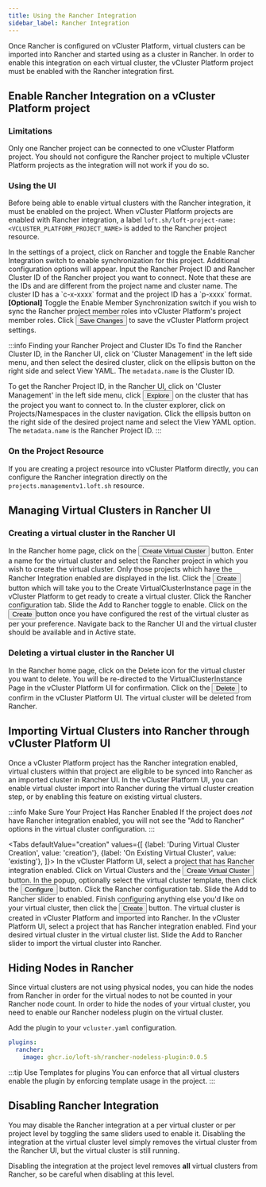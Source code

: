 ```yaml
---
title: Using the Rancher Integration
sidebar_label: Rancher Integration
---
```




Once Rancher is configured on vCluster Platform, virtual clusters can be imported into Rancher and started using as a cluster in Rancher. In order to enable this integration on each virtual cluster, the vCluster Platform project must be enabled with the Rancher integration first. 

## Enable Rancher Integration on a vCluster Platform project

### Limitations

Only one Rancher project can be connected to one vCluster Platform project. You should not configure the Rancher project to multiple vCluster Platform projects as the integration will not work if you do so.

### Using the UI

Before being able to enable virtual clusters with the Rancher integration, it must be enabled on the project. When vCluster Platform projects are enabled with Rancher integration, a label `loft.sh/loft-project-name: <VCLUSTER_PLATFORM_PROJECT_NAME>` is added to the Rancher project resource. 

<Flow id="rancher-project-setup">
  <Step>
    In the settings of a project, click on <NavStep>Rancher</NavStep> and toggle the <Label>Enable Rancher Integration</Label> switch to enable synchronization for this project. Additional configuration options will appear.
  </Step>
  <Step>
    Input the <Label>Rancher Project ID</Label> and <Label>Rancher Cluster ID</Label> of the Rancher project you want to connect. Note that these are the IDs and are different from the project name and cluster name. The cluster ID has a `c-x-xxxx` format and the project ID has a `p-xxxx` format. 
  </Step>
  <Step>
    <b>[Optional]</b> Toggle the <Label>Enable Member Synchronization</Label> switch if you wish to sync the Rancher project member roles into vCluster Platform's project member roles.
  </Step>
  <Step>
    Click <Button>Save Changes</Button> to save the vCluster Platform project settings.
  </Step>
</Flow>

:::info Finding your Rancher Project and Cluster IDs
To find the <Label>Rancher Cluster ID</Label>, in the Rancher UI, click on 'Cluster Management' in the left side menu, and then select the desired cluster, click on the ellipsis button on the right side and select <Label>View YAML</Label>. The <code>metadata.name</code> is the Cluster ID. 

To get the <Label>Rancher Project ID</Label>, in the Rancher UI, click on 'Cluster Management' in the left side menu, click <Button>Explore</Button> on the cluster that has the project you want to connect to. In the cluster explorer, click on  <NavStep>Projects/Namespaces</NavStep> in the cluster navigation. Click the ellipsis button on the right side of the desired project name and select the <Label>View YAML</Label> option. The <code>metadata.name</code> is the <Label>Rancher Project ID</Label>.
:::

### On the Project Resource

If you are creating a project resource into vCluster Platform directly, you can configure the Rancher integration directly on the <code>projects.managementv1.loft.sh</code> resource.

<PartialRancher />

## Managing Virtual Clusters in Rancher UI

### Creating a virtual cluster in the Rancher UI

<Flow id="rancher-plugin-create-vcluster">
  <Step>
    In the Rancher home page, click on the <Button>Create Virtual Cluster</Button> button.
  </Step>
  <Step>
    Enter a name for the virtual cluster and select the Rancher project in which you wish to create the virtual cluster. Only those projects which have the Rancher Integration enabled are displayed in the list.
  </Step>
  <Step>
    Click the <Button>Create</Button> button which will take you to the <Label>Create VirtualClusterInstance</Label> page in the vCluster Platform to get ready to create a virtual cluster.
  </Step>
  <Step>
    Click the <Label>Rancher</Label> configuration tab.
  </Step>
  <Step>
    Slide the <Label>Add to Rancher</Label> toggle to enable.
  </Step>
  <Step>
    Click on the <Button>Create</Button>button once you have configured the rest of the virtual cluster as per your preference.
  </Step>
  <Step>
    Navigate back to the Rancher UI and the virtual cluster should be available and in <Label>Active</Label> state.
  </Step>
</Flow>

### Deleting a virtual cluster in the Rancher UI

<Flow id="rancher-plugin-delete-vcluster">
  <Step>
    In the Rancher home page, click on the Delete icon for the virtual cluster you want to delete.
  </Step>
  <Step>
    You will be re-directed to the VirtualClusterInstance Page in the vCluster Platform UI for confirmation.
  </Step>
  <Step>
    Click on the <Button>Delete</Button> to confirm in the vCluster Platform UI. The virtual cluster will be deleted from Rancher.
  </Step>
</Flow>

## Importing Virtual Clusters into Rancher through vCluster Platform UI

Once a vCluster Platform project has the Rancher integration enabled, virtual clusters within that project are eligible to be
synced into Rancher as an imported cluster in Rancher UI. In the vCluster Platform UI, you can enable virtual cluster import into Rancher during the virtual cluster creation step, or by enabling this feature on existing
virtual clusters.

:::info Make Sure Your Project Has Rancher Enabled
If the project does *not* have Rancher integration enabled, you
will not see the "Add to Rancher" options in the virtual cluster configuration.
:::

<Tabs
    defaultValue="creation"
    values={[
        {label: 'During Virtual Cluster Creation', value: 'creation'},
        {label: 'On Existing Virtual Cluster', value: 'existing'},
    ]}>
    <TabItem value="creation">
        <Flow id="enable-rancher-import-creation">
            <Step>
                In the vCluster Platform UI, select a project that has Rancher integration enabled. 
            </Step>
            <Step>
                Click on Virtual Clusters and the <Button>Create Virtual Cluster</Button> button.
            </Step>
            <Step>
                In the popup, optionally select the virtual cluster template, then click the
                <Button>Configure</Button> button.
            </Step>
            <Step>
                Click the <Label>Rancher</Label> configuration tab.
            </Step>
            <Step>
                Slide the <Label>Add to Rancher</Label> slider to enabled.
            </Step>
            <Step>
                Finish configuring anything else you'd like on your virtual cluster, then click the
                <Button>Create</Button> button. The virtual cluster is created in vCluster Platform and imported into Rancher.
            </Step>
        </Flow>
    </TabItem>
    <TabItem value="existing">
        <Flow id="enable-rancher-import-existing">
            <Step>
                 In the vCluster Platform UI, select a project that has Rancher integration enabled. 
            </Step>
            <Step>
                Find your desired virtual cluster in the virtual cluster list. Slide the
                <Label>Add to Rancher</Label> slider to import the virtual cluster into Rancher.
            </Step>
        </Flow>
    </TabItem>
</Tabs>

## Hiding Nodes in Rancher

Since virtual clusters are not using physical nodes, you can hide the nodes from Rancher in order for the
virtual nodes to not be counted in your Rancher node count. In order to hide the nodes of your virtual cluster, you need to enable our Rancher nodeless plugin on the virtual cluster. 

Add the plugin to your `vcluster.yaml` configuration.

```yaml
plugins:
  rancher:
    image: ghcr.io/loft-sh/rancher-nodeless-plugin:0.0.5
```

:::tip Use Templates for plugins
You can enforce that all virtual clusters enable the plugin by enforcing template usage in the project. 
:::

##  Disabling Rancher Integration

You may disable the Rancher integration at a per virtual cluster or per project level by toggling the same sliders
used to enable it. Disabling the integration at the virtual cluster level simply removes the virtual cluster from the Rancher UI, but the virtual cluster is still running.

Disabling the integration at the project level removes **all** virtual clusters from Rancher, so be careful
when disabling at this level. 